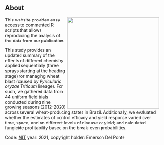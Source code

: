

## About

<img src = "Figures/cover_fig.png" width=300 height = 300 align = right>
This website provides easy access to commented R scripts that allows reproducing the analysis of the data from our publication.


This study provides an updated summary of the effects of different chemistry applied sequentially (three sprays starting at the heading stage) for managing wheat blast (caused by *Pyricularia oryzae Triticum* lineage). For such, we gathered data from 44 uniform field trials conducted during nine growing seasons (2012-2020) across several wheat-producing states in Brazil. Additionally, we evaluated whether the estimates of control efficacy and yield response varied over time, space, and on different levels of disease or yield; and calculated fungicide profitability based on the break-even probabilities.



 




Code: [MIT](https://opensource.org/licenses/MIT) year: 2021, copyright holder: Emerson Del Ponte




